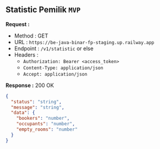 
## Statistic Pemilik `MVP`

**Request :**

- Method : <Badge method="GET">GET</Badge>
- URL : `https://be-java-binar-fp-staging.up.railway.app`
- Endpoint : `/v1/statistic` or else
- Headers :
  - `Authorization: Bearer <access_token>`
  - `Content-Type: application/json`
  - `Accept: application/json`

**Response :** <Badge outline variant="success">200 OK</Badge>

```json
{
  "status": "string",
  "message": "string",
  "data": {
    "bookers": "number",
    "occupants": "number",
    "empty_rooms": "number"
  }
}
```
